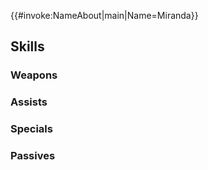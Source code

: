 {{#invoke:NameAbout|main|Name=Miranda}}{{HeroPage Tabs}}
{{Hero Infobox
|Name=Miranda
|Title=Willful Princess
|WeaponType=Red Tome
|MoveType=Infantry
|Origin=Fire Emblem: Thracia 776
|Gender=Female
|actorEN=Paula Rhodes
|actorJP=渡辺明乃
|artist=麻谷知世
|randomStartTime=2021-02-08T07:00:00Z
|additionDate=January 7, 2021
|releaseDate=January 8, 2021
|poolDate=January 28, 2021
|poolRarities=3,4
|cv1=4
|cv2=500100
|TagID=ミランダ
|InternalID=614
|Properties=
|description=Princess of Ulster who was held hostage by Grannvale. Strong-willed but not without a gentle side. Appears in Fire Emblem: Thracia 776.
}}
{{Stats Page
|Lv1HP=16|Lv1ATK=10|Lv1SPD=9|Lv1DEF=4|Lv1RES=10
|GRHP=50|GRATK=60|GRSPD=60|GRDEF=40|GRRES=60
}}
==Skills==
===Weapons===
{{Weapons Table
|weapon1=Fire
|weapon1Default=1
|weapon1Unlock=1
|weapon2=Elfire
|weapon2Default=2
|weapon2Unlock=2
|weapon3=Rauðrserpent
|weapon3Default=4
|weapon3Unlock=3
|weapon4=Rauðrserpent+
|weapon4Default=5
|weapon4Unlock=5
|weapon5=Tome of Fury
|weapon5Default=
|weapon5Unlock=5
}}
===Assists===
{{Assists Table
|assist1=Ardent Sacrifice
|assist1Default=4
|assist1Unlock=3
}}
===Specials===
{{Specials Table}}
===Passives===
{{Passives Table
|passiveB1=Seal Atk 1
|passiveB2=Seal Atk/Res 1
|passiveB3=Seal Atk/Res 2
|passiveB1Unlock=3
|passiveB2Unlock=4
|passiveB3Unlock=5
|passiveC1=Spd/Res Gap 1
|passiveC2=Spd/Res Gap 2
|passiveC3=Spd/Res Gap 3
|passiveC1Unlock=1
|passiveC2Unlock=2
|passiveC3Unlock=4
}}
{{Heroes Navbox}}
